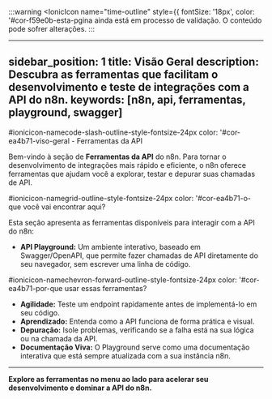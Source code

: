 ﻿:::warning
<IonicIcon name="time-outline" style={{ fontSize: '18px', color: '#cor-f59e0b-esta-pgina ainda está em processo de validação. O conteúdo pode sofrer alterações.
:::

---
sidebar_position: 1
title: Visão Geral
description: Descubra as ferramentas que facilitam o desenvolvimento e teste de integrações com a API do n8n.
keywords: [n8n, api, ferramentas, playground, swagger]
---

#ionicicon-namecode-slash-outline-style-fontsize-24px color: '#cor-ea4b71-viso-geral - Ferramentas da API

Bem-vindo à seção de **Ferramentas da API** do n8n. Para tornar o desenvolvimento de integrações mais rápido e eficiente, o n8n oferece ferramentas que ajudam você a explorar, testar e depurar suas chamadas de API.

#ionicicon-namegrid-outline-style-fontsize-24px color: '#cor-ea4b71-o-que você vai encontrar aqui?

Esta seção apresenta as ferramentas disponíveis para interagir com a API do n8n:

- **API Playground:** Um ambiente interativo, baseado em Swagger/OpenAPI, que permite fazer chamadas de API diretamente do seu navegador, sem escrever uma linha de código.

#ionicicon-namechevron-forward-outline-style-fontsize-24px color: '#cor-ea4b71-por-que usar essas ferramentas?

- **Agilidade:** Teste um endpoint rapidamente antes de implementá-lo em seu código.
- **Aprendizado:** Entenda como a API funciona de forma prática e visual.
- **Depuração:** Isole problemas, verificando se a falha está na sua lógica ou na chamada da API.
- **Documentação Viva:** O Playground serve como uma documentação interativa que está sempre atualizada com a sua instância n8n.

---

**Explore as ferramentas no menu ao lado para acelerar seu desenvolvimento e dominar a API do n8n.**

